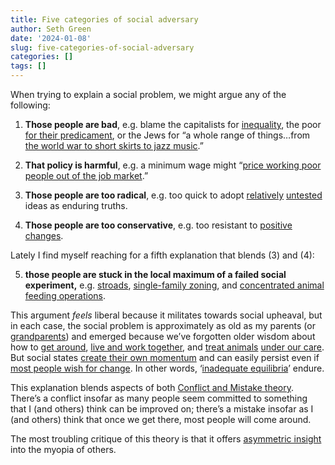 ```yaml
---
title: Five categories of social adversary
author: Seth Green
date: '2024-01-08'
slug: five-categories-of-social-adversary
categories: []
tags: []
---
```


When trying to explain a social problem, we might argue any of the following:

1. **Those people are bad**, e.g. blame the capitalists for [inequality](https://nymag.com/intelligencer/2023/04/blaming-capitalism-is-not-an-alternative-to-solving-problems.html), the poor [for their predicament](https://www.econlib.org/archives/2012/02/how_deserving_a.html), or the Jews for "a whole range of things...from [the world war to short skirts to jazz music](https://www.thehenryford.org/collections-and-research/digital-resources/popular-topics/henry-ford-and-anti-semitism-a-complex-story)."

2. **That policy is harmful**, e.g. a minimum wage might "[price working poor people out of the job market](https://www.nytimes.com/1987/01/14/opinion/the-right-minimum-wage-0.00.html)." 

3. **Those people are too radical**, e.g. too quick to adopt [relatively](https://www.nationalreview.com/corner/guys-it-turns-out-everyone-loves-dei-now/) [untested](https://www.nytimes.com/2022/11/14/health/puberty-blockers-transgender.html) ideas as enduring truths.

4. **Those people are too conservative**, e.g. too resistant to [positive](https://www.avclub.com/katt-williams-thoughtfully-disassembles-cancel-culture-1847040238) [changes](https://www.avclub.com/ricky-gervais-the-office-david-brent-armageddon-1851129277).

Lately I find myself reaching for a fifth explanation that blends (3) and (4):

5. **those people are stuck in the local maximum of a failed social experiment,** e.g. [stroads](https://www.noahpinion.blog/p/singapore-urbanism), [single-family zoning](https://www.slowboring.com/p/houses-not-zoning), and [concentrated animal feeding operations](https://thehumaneleague.org/article/what-is-factory-farmingy). 

This argument _feels_ liberal because it militates towards social upheaval, but in each case, the social problem is approximately as old as my parents (or [grandparents](https://www.berkeleyside.org/2021/02/24/berkeley-denounces-racist-history-of-single-family-zoning-begins-2-year-process-to-change-general-plan)) and emerged because we've forgotten older wisdom about how to [get around](https://www.timeout.com/europe/most-walkable-cities-in-europe-to-explore-on-foot), [live and work together](https://www.ece.com/en/blog/urban-development-the-future-belongs-to-mixed-use), and [treat animals](https://www.currentaffairs.org/2022/08/the-moral-atrocity-of-factory-farming-and-why-we-must-not-look-awa) [under our care](https://www.nytimes.com/2002/10/27/books/the-most-compassionate-conservative.html). But social states [create their own momentum](https://www.csun.edu/~snk1966/Talcott%20Parsons%20-%20An%20Outline%20of%20the%20Social%20System.pdf) and can easily persist even if [most people wish for change](https://www.hup.harvard.edu/books/9780674707580). In other words, '[inadequate equilibria](https://equilibriabook.com/)' endure.

This explanation blends aspects of both [Conflict and Mistake theory](https://slatestarcodex.com/2018/01/24/conflict-vs-mistake). There's a conflict insofar as many people seem committed to something that I (and others) think can be improved on; there's a mistake insofar as I (and others) think that once we get there, most people will come around. 

The most troubling critique of this theory is that it offers [asymmetric insight](https://youarenotsosmart.com/2011/08/21/the-illusion-of-asymmetric-insight/) into the myopia of others.

